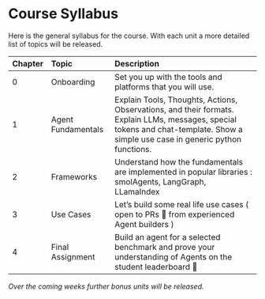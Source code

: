# Course Syllabus

Here is the general syllabus for the course. With each unit a more detailed list of topics will be released. 

| Chapter | Topic | Description |
| :---- | :---- | :---- |
| 0 | Onboarding | Set you up with the tools and platforms that you will use. |
| 1 | Agent Fundamentals | Explain Tools, Thoughts, Actions, Observations, and their formats. Explain LLMs, messages, special tokens and chat-template. Show a simple use case in generic python functions. |
| 2 | Frameworks | Understand how the fundamentals are implemented in popular libraries : smolAgents, LangGraph, LLamaIndex |
| 3 | Use Cases | Let’s build some real life use cases ( open to PRs 🤗 from experienced Agent builders ) |
| 4 | Final Assignment | Build an agent for a selected benchmark and prove your understanding of Agents on the student leaderboard  🚀 |

*Over the coming weeks further bonus units will be released.*